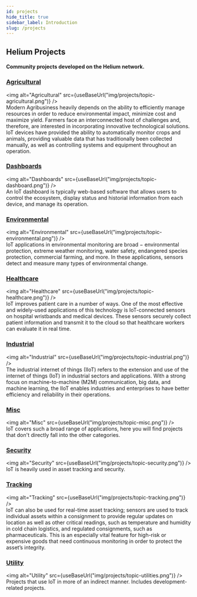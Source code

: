 ```yaml
---
id: projects
hide_title: true
sidebar_label: Introduction
slug: /projects
---
```



## Helium Projects

#### Community projects developed on the Helium network.

### [Agricultural](/docs/projects/agricultural)

<img
  alt="Agricultural"
  src={useBaseUrl("img/projects/topic-agricultural.png")}
/>
<br />
Modern Agribusiness heavily depends on the ability to efficiently manage
resources in order to reduce environmental impact, minimize cost and maximize
yield. Farmers face an interconnected host of challenges and, therefore, are
interested in incorporating innovative technological solutions. IoT devices have
provided the ability to automatically monitor crops and animals, providing
valuable data that has traditionally been collected manually, as well as
controlling systems and equipment throughout an operation.

### [Dashboards](/docs/projects/dashboards)

<img alt="Dashboards" src={useBaseUrl("img/projects/topic-dashboard.png")} />
<br />
An IoT dashboard is typically web-based software that allows users to control
the ecosystem, display status and historial information from each device, and
manage its operation.

### [Environmental](/docs/projects/environmental)

<img
  alt="Environmental"
  src={useBaseUrl("img/projects/topic-environmental.png")}
/>
<br />
IoT applications in environmental monitoring are broad − environmental
protection, extreme weather monitoring, water safety, endangered species
protection, commercial farming, and more. In these applications, sensors detect
and measure many types of environmental change.

### [Healthcare](/docs/projects/healthcare)

<img alt="Healthcare" src={useBaseUrl("img/projects/topic-healthcare.png")} />
<br />
IoT improves patient care in a number of ways. One of the most effective and
widely-used applications of this technology is IoT-connected sensors on hospital
wristbands and medical devices. These sensors securely collect patient
information and transmit it to the cloud so that healthcare workers can evaluate
it in real time.

### [Industrial](/docs/projects/industrial)

<img alt="Industrial" src={useBaseUrl("img/projects/topic-industrial.png")} />
<br />
The industrial internet of things (IIoT) refers to the extension and use of the
internet of things (IoT) in industrial sectors and applications. With a strong
focus on machine-to-machine (M2M) communication, big data, and machine learning,
the IIoT enables industries and enterprises to have better efficiency and
reliability in their operations.

### [Misc](/docs/projects/misc)

<img alt="Misc" src={useBaseUrl("img/projects/topic-misc.png")} />
<br />
IoT covers such a broad range of applications, here you will find projects that
don't directly fall into the other categories.

### [Security](/docs/projects/security)

<img alt="Security" src={useBaseUrl("img/projects/topic-security.png")} />
<br />
IoT is heavily used in asset tracking and security.

### [Tracking](/docs/projects/tracking)

<img alt="Tracking" src={useBaseUrl("img/projects/topic-tracking.png")} />
<br />
IoT can also be used for real-time asset tracking; sensors are used to track
individual assets within a consignment to provide regular updates on location as
well as other critical readings, such as temperature and humidity in cold chain
logistics, and regulated consignments, such as pharmaceuticals. This is an
especially vital feature for high-risk or expensive goods that need continuous
monitoring in order to protect the asset’s integrity.

### [Utility](/docs/projects/utility)

<img alt="Utility" src={useBaseUrl("img/projects/topic-utilities.png")} />
<br />
Projects that use IoT in more of an indirect manner. Includes
development-related projects.
